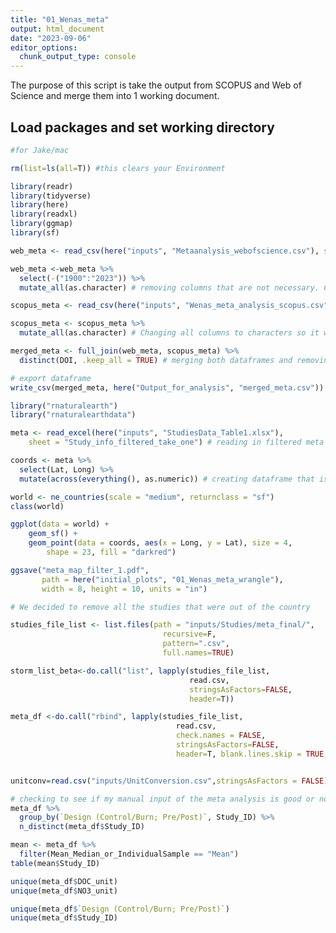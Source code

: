 ```yaml
---
title: "01_Wenas_meta"
output: html_document
date: "2023-09-06"
editor_options: 
  chunk_output_type: console
---
```


The purpose of this script is take the output from SCOPUS and Web of Science and merge them into 1 working document. 

## Load packages and set working directory
```r
#for Jake/mac

rm(list=ls(all=T)) #this clears your Environment

library(readr)
library(tidyverse)
library(here)
library(readxl)
library(ggmap)
library(sf)

```


```r
web_meta <- read_csv(here("inputs", "Metaanalysis_webofscience.csv"), skip = 10) # reading in web of science output

web_meta <-web_meta %>% 
  select(-("1900":"2023")) %>% 
  mutate_all(as.character) # removing columns that are not necessary. Column 1900:2023 are purely counting the amount of citations per year and I don't care for that. I am also making all columns characters so it will be easier to merge. 

scopus_meta <- read_csv(here("inputs", "Wenas_meta_analysis_scopus.csv")) # reading in the scopus output

scopus_meta <- scopus_meta %>% 
  mutate_all(as.character) # Changing all columns to characters so it will be easier to merge

merged_meta <- full_join(web_meta, scopus_meta) %>% 
  distinct(DOI, .keep_all = TRUE) # merging both dataframes and removing duplicated DOIs. This yields 319 studies. 

# export dataframe 
write_csv(merged_meta, here("Output_for_analysis", "merged_meta.csv")) # exporting merged dataframe into outputs file


```

```r
library("rnaturalearth")
library("rnaturalearthdata")

meta <- read_excel(here("inputs", "StudiesData_Table1.xlsx"), 
    sheet = "Study_info_filtered_take_one") # reading in filtered meta data sheet

coords <- meta %>% 
  select(Lat, Long) %>% 
  mutate(across(everything(), as.numeric)) # creating dataframe that is just the coordinates

world <- ne_countries(scale = "medium", returnclass = "sf")
class(world)

ggplot(data = world) +
    geom_sf() +
    geom_point(data = coords, aes(x = Long, y = Lat), size = 4, 
        shape = 23, fill = "darkred") 

ggsave("meta_map_filter_1.pdf",
       path = here("initial_plots", "01_Wenas_meta_wrangle"),
       width = 8, height = 10, units = "in")

# We decided to remove all the studies that were out of the country

```


```r
studies_file_list <- list.files(path = "inputs/Studies/meta_final/", 
                                  recursive=F, 
                                  pattern=".csv", 
                                  full.names=TRUE)

storm_list_beta<-do.call("list", lapply(studies_file_list, 
                                        read.csv, 
                                        stringsAsFactors=FALSE, 
                                        header=T))

meta_df <-do.call("rbind", lapply(studies_file_list, 
                                     read.csv, 
                                     check.names = FALSE,
                                     stringsAsFactors=FALSE, 
                                     header=T, blank.lines.skip = TRUE, fill=TRUE)) # Should be 6033


unitconv=read.csv("inputs/UnitConversion.csv",stringsAsFactors = FALSE)

# checking to see if my manual input of the meta analysis is good or not. 
meta_df %>% 
  group_by(`Design (Control/Burn; Pre/Post)`, Study_ID) %>% 
  n_distinct(meta_df$Study_ID)

mean <- meta_df %>% 
  filter(Mean_Median_or_IndividualSample == "Mean")
table(mean$Study_ID)

unique(meta_df$DOC_unit)
unique(meta_df$NO3_unit)

unique(meta_df$`Design (Control/Burn; Pre/Post)`)
unique(meta_df$Study_ID)

```











